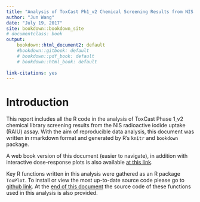 ```yaml
---
title: "Analysis of ToxCast Ph1_v2 Chemical Screening Results from NIS RAIU bioassay in R"
author: "Jun Wang"
date: "July 19, 2017"
site: bookdown::bookdown_site
# documentclass: book
output: 
    bookdown::html_document2: default
    #bookdown::gitbook: default
    # bookdown::pdf_book: default
    # bookdown::html_book: default
    
link-citations: yes
---
```


# Introduction
This report includes all the R code in the analysis of ToxCast Phase 1_v2 chemical library screening results from the NIS radioactive iodide uptake (RAIU) assay. With the aim of reproducible data analysis, this document was written in rmarkdown format and generated by R's `knitr` and `bookdown` package. 

A web book version of this document (easier to navigate), in addition with interactive dose-response plots is also available [at this link](https://njekin.github.io/NIS-RAIU-assay-ToxCast-Phase1_v2-screening-analysis/index.html).  


Key R functions written in this analysis were gathered as an R package `ToxPlot`. To install or view the most up-to-date source code please go to [github link](https://github.com/njekin/ToxPlot-R-Package). At the [end of this document](#source) the source code of these functions used in this analysis is also provided.
  
